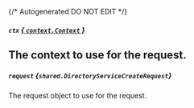 {/* Autogenerated DO NOT EDIT  */}

##### `ctx` [*{ `context.Context` }*](https://pkg.go.dev/context#Context)
The context to use for the request.
---
##### `request` *{`shared.DirectoryServiceCreateRequest`}*
The request object to use for the request.

<Collapsible openLabel={Labels.showProperties} closeLabel={Labels.hideProperties}>
  <DirectoryServiceCreateRequest />
</Collapsible>


